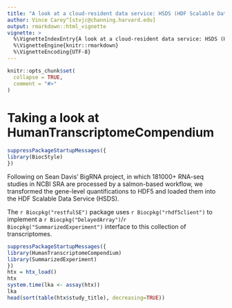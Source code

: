 ```yaml
---
title: "A look at a cloud-resident data service: HSDS (HDF Scalable Data Service)"
author: Vince Carey^[stvjc@channing.harvard.edu]
output: rmarkdown::html_vignette
vignette: >
  %\VignetteIndexEntry{A look at a cloud-resident data service: HSDS (HDF Scalable Data Service)}
  %\VignetteEngine{knitr::rmarkdown}
  %\VignetteEncoding{UTF-8}
---
```


```r
knitr::opts_chunk$set(
  collapse = TRUE,
  comment = "#>"
)
```

# Taking a look at HumanTranscriptomeCompendium
```r
suppressPackageStartupMessages({
library(BiocStyle)
})
```

Following on Sean Davis' BigRNA project, in which 181000+ RNA-seq
studies in NCBI SRA are processed by a salmon-based workflow,
we transformed the gene-level quantifications to HDF5 and
loaded them into the HDF Scalable Data Service (HSDS).

The `r Biocpkg("restfulSE")` package uses `r Biocpkg("rhdf5client")` to implement a
`r Biocpkg("DelayedArray")`/`r Biocpkg("SummarizedExperiment")` interface to this collection
of transcriptomes.

```r
suppressPackageStartupMessages({
library(HumanTranscriptomeCompendium)
library(SummarizedExperiment)
})
htx = htx_load()
htx
system.time(lka <- assay(htx))
lka
head(sort(table(htx$study_title), decreasing=TRUE))
```

